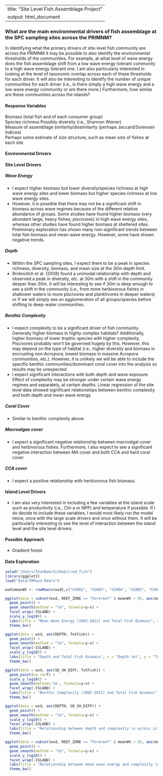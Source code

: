 
---
title: "Site Level Fish Assemblage Project"
output: html_document
---

### What are the main environmental drivers of fish assemblage at the SPC sampling sites across the PRIMNM? 

In identifying what the primary drivers of site-level fish community are across the PRIMNM it may be possible to also identify the environmental thresholds of the communities. For example, at what level of wave energy does the fish assemblage shift from a low wave energy tolerant community to a high wave energy tolerant one. I am also particularly interested in looking at the level of taxonomic overlap across each of these thresholds for each driver. It will also be interesting to identify the number of unique communities for each driver (i.e., is there simply a high wave energy and a low wave energy community or are there more.) Furthermore, how similar are these communities across the islands? 

#### Response Variables
Biomass (total fish and of each consumer group)  
Species richness
Possibly diversity (i.e., Shannon Wiener)  
Measure of assemblage similarity/dissimilarity (perhaps Jaccard/Sorensen Indices)  
Perhaps some estimate of size structure, such as mean size of fishes at each site  

#### **Environmental Drivers**  
#### Site Level Drivers    
##### Wave Energy

-	I expect higher biomass but lower diversity/species richness at high wave energy sites and lower biomass but higher species richness at low wave energy sites.  
- However, it is possible that there may not be a significant shift in biomass across wave regimes because of the different relative abundance of groups. Some studies have found higher biomass (very abundant large, heavy fishes; piscivores) in high wave energy sites, whereas other studies have found higher biomass at sheltered sites. Preliminary exploration has shown many non-significant trends between total fish biomass and mean wave energy. However, some have shown negative trends.  


##### Depth  
- Within the SPC sampling sites, I expect there to be a peak in species richness, diversity, biomass, and mean size at the 30m depth limit.  
- Brokovitch et al. (2008) found a unimodal relationship with depth and observed a peak in diversity, etc. at 30m with a shift in the community deeper than 30m. It will be interesting to see if 30m is deep enough to see a shift in the community (i.e., from more herbivorous fishes in shallower waters to more piscivores and planktivores in deeper waters) or if we will simply see an agglomeration of all groups/species before shifting to deep-water communities. 


##### Benthic Complexity  
-	I expect complexity to be a significant driver of fish community. Generally higher biomass in highly complex habitats? Additionally, higher biomass of lower trophic species with higher complexity. Piscivores probably won’t be governed hugely by this. However, this may depend on the type of habitat (i.e., higher diversity and biomass in encrusting non-Acropora; lowest biomass in massive Acropora communities, etc.). However, it is unlikely we will be able to include the specific benthic communities/domninant coral cover into the analysis so results may be unexpected.  
-	I expect significant interactions with both depth and wave exposure. Effect of complexity may be stronger under certain wave energy regimes and separately, at certain depths. Linear regression of the site level data showed significant relationships between benthic complexity and both depth and mean wave energy.  


##### Coral Cover  
- Similar to benthic complexity above.  

##### Macroalgae cover  
-	I expect a significant negative relationship between macroalgal cover and herbivorous fishes. Furthermore, I also expect to see a significant negative interaction between MA cover and both CCA and hard coral cover.  

##### CCA cover  
-	I expect a positive relationship with herbivorous fish biomass.  

#### Island Level Drivers  
-	I am also very interested in including a few variables at the island scale such as productivity (i.e., Chl-a or NPP) and temperature if possible. If I do decide to include these variables, I would most likely run the model twice, once with the large scale drivers and once without them. It will be particularly interesting to see the level of interaction between the island level and the site level drivers.   

####  Possible Approach  
-	Gradient forest 


#### Data Exploration  
```r
setwd("/Users/ShanBam/GitHub/cred_fish")
library(ggplot2)
load("data/TMPwsd.Rdata")

wsd$meanWV <- rowMeans(wsd[,c("X2002", "X2003", "X2004", "X2005", "X2006", "X2007", "X2008", "X2009", "X2010", "X2011", "X2012")], na.rm=TRUE)

ggplot(data = subset(wsd, REEF_ZONE == "Forereef" & meanWV > 0), aes(meanWV, TotFish)) + 
  geom_point() +
  geom_smooth(method = "lm", formula=y~x) +
  facet_wrap(~ISLAND) +
  scale_y_log10() +
  labs(title = "Mean Wave Energy (2002-2012) and Total Fish Biomass", x = "Mean Wave Energy (2002-2012)", y = "Total Fish Biomass (g/m2)") + 
  theme_bw()

ggplot(data = wsd, aes(DEPTH, TotFish)) + 
  geom_point() +
  geom_smooth(method = "lm", formula=y~x) +
  facet_wrap(~ISLAND) +
  scale_y_log10() +
  labs(title = "Depth and Total Fish Biomass", x = "Depth (m)", y = "Total Fish Biomass (g/m2)") +
  theme_bw()

ggplot(data = wsd, aes(SD_SH_DIFF, TotFish)) + 
  geom_point(na.rm=T) +
  scale_y_log10() +
  geom_smooth(method='lm', formula=y~x) +
  facet_wrap(~ISLAND) +
  labs(title = "Benthic Complexity (2002-2012) and Total Fish Biomass", x = "Benthic Complexity", y = "Total Fish Biomass (g/m2)") +
  theme_bw()

ggplot(data = wsd, aes(DEPTH, SD_SH_DIFF)) + 
  geom_point() +
  geom_smooth(method = "lm", formula=y~x) + 
  scale_y_log10() +
  facet_wrap(~ISLAND) +
  labs(title = "Relationship between depth and complexity \n across islands (p<0.001)", x = "Depth (m)", y = "Benthic Complexity") +
  theme_bw()

ggplot(data = subset(wsd, REEF_ZONE == "Forereef" & meanWV > 0), aes(meanWV, SD_SH_DIFF)) + 
  geom_point() +
  geom_smooth(method = "lm", formula=y~x) + 
  scale_y_log10() + 
  facet_wrap(~ISLAND) +
  labs(title = "Relationship between mean wave energy and complexity \n across islands (p<0.001)", x = "Mean Wave Energy (2002-2012)", y = "Benthic Complexity") +
  theme_bw()
```


